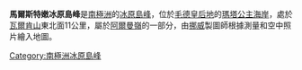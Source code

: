 {{coord|71|26|S|1|42|W|source:GNIS|display=title}}

'''馬爾斯特嫩冰原島峰'''是[[南極洲|南極洲]]的[[冰原島峰|冰原島峰]]，位於[[毛德皇后地|毛德皇后地]]的[[瑪塔公主海岸|瑪塔公主海岸]]，處於[[瓦爾肯山|瓦爾肯山]]東北面11公里，屬於[[阿爾曼嶺|阿爾曼嶺]]的一部分，由[[挪威|挪威]]製圖師根據測量和空中照片繪入地圖。

{{Antarctica-geo-stub}}
[[Category:南極洲冰原島峰|Category:南極洲冰原島峰]]